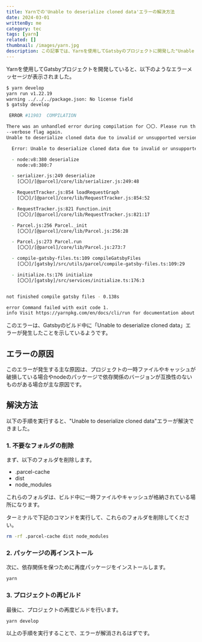 ```yaml
---
title: Yarnでの'Unable to deserialize cloned data'エラーの解決方法
date: 2024-03-01
writtenBy: me
category: tec
tags: [yarn]
related: []
thumbnail: /images/yarn.jpg
description: この記事では、Yarnを使用してGatsbyのプロジェクトに開発した"Unable to deserialize cloned data"エラーの解決方法について解説しています。この記事を参考にして、"Unable to deserialize cloned data"エラーを解消してもらえると幸いです。
---
```


Yarnを使用してGatsbyプロジェクトを開発していると、以下のようなエラーメッセージが表示されました。

```zsh
$ yarn develop
yarn run v1.22.19
warning ../../../package.json: No license field
$ gatsby develop

 ERROR #11903  COMPILATION

There was an unhandled error during compilation for 〇〇. Please run the command with the
--verbose flag again.
Unable to deserialize cloned data due to invalid or unsupported version.

  Error: Unable to deserialize cloned data due to invalid or unsupported version.

  - node:v8:380 deserialize
    node:v8:380:7

  - serializer.js:249 deserialize
    [〇〇]/[@parcel]/core/lib/serializer.js:249:48

  - RequestTracker.js:854 loadRequestGraph
    [〇〇]/[@parcel]/core/lib/RequestTracker.js:854:52

  - RequestTracker.js:821 Function.init
    [〇〇]/[@parcel]/core/lib/RequestTracker.js:821:17

  - Parcel.js:256 Parcel._init
    [〇〇]/[@parcel]/core/lib/Parcel.js:256:28

  - Parcel.js:273 Parcel.run
    [〇〇]/[@parcel]/core/lib/Parcel.js:273:7

  - compile-gatsby-files.ts:109 compileGatsbyFiles
    [〇〇]/[gatsby]/src/utils/parcel/compile-gatsby-files.ts:109:29

  - initialize.ts:176 initialize
    [〇〇]/[gatsby]/src/services/initialize.ts:176:3


not finished compile gatsby files - 0.138s

error Command failed with exit code 1.
info Visit https://yarnpkg.com/en/docs/cli/run for documentation about this command.
```

このエラーは、Gatsbyのビルド中に「Unable to deserialize cloned data」エラーが発生したことを示しているようです。

## エラーの原因
このエラーが発生する主な原因は、プロジェクトの一時ファイルやキャッシュが破損している場合やnodeのパッケージで依存関係のバージョンが互換性のないものがある場合が主な原因です。

## 解決方法
以下の手順を実行すると、"Unable to deserialize cloned data"エラーが解決できました。

### 1. 不要なフォルダの削除
まず、以下のフォルダを削除します。

- .parcel-cache
- dist
- node_modules

これらのフォルダは、ビルド中に一時ファイルやキャッシュが格納されている場所になります。

ターミナルで下記のコマンドを実行して、これらのフォルダを削除してください。

```zsh
rm -rf .parcel-cache dist node_modules
```

### 2. パッケージの再インストール
次に、依存関係を保つために再度パッケージをインストールします。

```zsh
yarn
```

### 3. プロジェクトの再ビルド
最後に、プロジェクトの再度ビルドを行います。

```zsh
yarn develop
```

以上の手順を実行することで、エラーが解消されるはずです。
